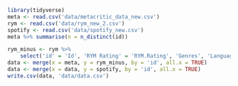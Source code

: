 ```r
library(tidyverse)
meta <- read.csv('data/metacritic_data_new.csv')
rym <- read.csv('data/rym_new_2.csv')
spotify <- read.csv('data/spotify_new.csv')
meta %>% summarise(n = n_distinct(id))
```

```r
rym_minus <- rym %>%
    select('id' = 'Id', 'RYM Rating' = 'RYM.Rating', 'Genres', 'Language', 'Tracks' = 'Track.listing', 'Colorscheme', 'RYM Rank' = 'Ranked', '#Ratings' = 'Num_of_RYM_Ratings')
data <- merge(x = meta, y = rym_minus, by = 'id', all.x = TRUE)
data <- merge(x = data, y = spotify, by = 'id', all.x = TRUE)
write.csv(data, 'data/data.csv')
```